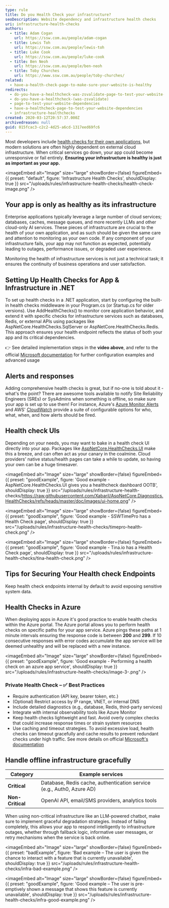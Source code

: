 ```yaml
---
type: rule
title: Do you Health Check your infrastructure?
seoDescription: Website dependency and infrastructure health checks
uri: infrastructure-health-checks
authors:
  - title: Adam Cogan
    url: https://ssw.com.au/people/adam-cogan
  - title: Lewis Toh
    url: https://ssw.com.au/people/lewis-toh
  - title: Luke Cook
    url: https://ssw.com.au/people/luke-cook
  - title: Ben Neoh
    url: https://ssw.com.au/people/ben-neoh
  - title: Toby Churches
    url: https://www.ssw.com.au/people/toby-churches/
related:
  - have-a-health-check-page-to-make-sure-your-website-is-healthy
redirects:
  - do-you-have-a-healthcheck-was-zsvalidate-page-to-test-your-website-dependencies
  - do-you-have-a-healthcheck-(was-zsvalidate)
  - page-to-test-your-website-dependencies
  - have-a-healthcheck-page-to-test-your-website-dependencies
  - infrastructure-healthchecks
created: 2020-03-12T20:57:37.000Z
archivedreason: null
guid: 015fcac3-c2c2-4d25-a6cd-1317eed69fc6
---
```

Most developers include [health checks for their own applications](/have-a-health-check-page-to-make-sure-your-website-is-healthy/), but modern solutions are often highly dependent on external cloud infrastructure. When critical services go down, your app could become unresponsive or fail entirely. **Ensuring your infrastructure is healthy is just as important as your app.**

<imageEmbed
  alt="Image"
  size="large"
  showBorder={false}
  figureEmbed={{
    preset: "default",
    figure: 'Infrastructure Health Checks',
    shouldDisplay: true
  }}
  src="/uploads/rules/infrastructure-health-checks/health-check-image.png"
/>

## Your app is only as healthy as its infrastructure

Enterprise applications typically leverage a large number of cloud services; databases, caches, message queues, and more recently LLMs and other cloud-only AI services. These pieces of infrastructure are crucial to the health of your own application, and as such should be given the same care and attention to monitoring as your own code. If any component of your infrastructure fails, your app may not function as expected, potentially leading to outages, performance issues, or degraded user experience.

Monitoring the health of infrastructure services is not just a technical task; it ensures the continuity of business operations and user satisfaction.

<youtubeEmbed url="https://www.youtube.com/watch?v=GdA5_8Chk2g" description="Figure: Health Check Infrastructure | Toby Churches | Rules (3 min)" />

## Setting Up Health Checks for App & Infrastructure in .NET

To set up health checks in a .NET application, start by configuring the built-in health checks middleware in your Program.cs (or Startup.cs for older versions). Use AddHealthChecks() to monitor core application behavior, and extend it with specific checks for infrastructure services such as databases, Redis, or external APIs using packages like AspNetCore.HealthChecks.SqlServer or AspNetCore.HealthChecks.Redis. This approach ensures your health endpoint reflects the status of both your app and its critical dependencies.

👉 See detailed implementation steps in the **video above**, and refer to the official [Microsoft documentation](https://learn.microsoft.com/en-us/aspnet/core/host-and-deploy/health-checks?view=aspnetcore-9.0) for further configuration examples and advanced usage

## Alerts and responses

Adding comprehensive health checks is great, but if no-one is told about it - what's the point? There are awesome tools available to notify Site Reliability Engineers (SREs) or SysAdmins when something is offline, so make sure your app is set up to use them! For instance, Azure's [Azure Monitor Alerts](https://learn.microsoft.com/en-us/azure/azure-monitor/alerts/alerts-overview) and AWS' [CloudWatch](https://docs.aws.amazon.com/AmazonCloudWatch/latest/monitoring/WhatIsCloudWatch.html) provide a suite of configurable options for who, what, when, and how alerts should be fired.

## Health check UIs

Depending on your needs, you may want to bake in a health check UI directly into your app. Packages like [AspNetCore.HealthChecks.UI](https://www.nuget.org/packages/AspNetCore.HealthChecks.UI/) make this a breeze, and can often act as your canary in the coalmine. Cloud providers' native status/health pages can take a while to update, so having your own can be a huge timesaver.

<imageEmbed
  alt="Image"
  size="large"
  showBorder={false}
  figureEmbed={{
    preset: "goodExample",
    figure: 'Good example - AspNetCore.HealthChecks.UI gives you a healthcheck dashboard OOTB',
    shouldDisplay: true
  }}
  src="/uploads/rules/infrastructure-health-checks/https://raw.githubusercontent.com/Xabaril/AspNetCore.Diagnostics.HealthChecks/refs/heads/master/doc/images/ui-home.png"
/>

<imageEmbed
  alt="Image"
  size="large"
  showBorder={false}
  figureEmbed={{
    preset: "goodExample",
    figure: 'Good example - SSWTimePro has a Health Check page',
    shouldDisplay: true
  }}
  src="/uploads/rules/infrastructure-health-checks/timepro-health-check.png"
/>

<imageEmbed
  alt="Image"
  size="large"
  showBorder={false}
  figureEmbed={{
    preset: "goodExample",
    figure: 'Good example - Tina.io has a Health Check page',
    shouldDisplay: true
  }}
  src="/uploads/rules/infrastructure-health-checks/tina-health-check.png"
/>

## Tips for Securing Your Health check Endpoints

Keep health check endpoints internal by default to avoid exposing sensitive system data.

## Health Checks in Azure

When deploying apps in Azure it's good practice to enable health checks within the Azure portal. The Azure portal allows you to perform health checks on specific paths for your app service. Azure pings these paths at 1 minute intervals ensuring the response code is between **200** and **299**. If 10 consecutive responses with error codes accumulate the app service will be deemed unhealthy and will be replaced with a new instance.

<imageEmbed
  alt="Image"
  size="large"
  showBorder={false}
  figureEmbed={{
    preset: "goodExample",
    figure: 'Good example - Performing a health check on an azure app service',
    shouldDisplay: true
  }}
  src="/uploads/rules/infrastructure-health-checks/image-3-.png"
/>

### Private Health Check – ✅ Best Practices

* Require authentication (API key, bearer token, etc.)
* (Optional) Restrict access by IP range, VNET, or internal DNS
* Include detailed diagnostics (e.g., database, Redis, third-party services)
* Integrate with internal observability tools like Azure Monitor
* Keep health checks lightweight and fast. Avoid overly complex checks that could increase response times or strain system resources
* Use caching and timeout strategies. To avoid excessive load, health checks can timeout gracefully and cache results to prevent redundant checks under high traffic. See more details on official [Microsoft's documentation](https://learn.microsoft.com/en-us/samples/dotnet/aspire-samples/aspire-health-checks-ui/)

## Handle offline infrastructure gracefully

| Category         | Example services                                                      |
| ---------------- | --------------------------------------------------------------------- |
| **Critical**     | Database, Redis cache, authentication service (e.g., Auth0, Azure AD) |
| **Non-Critical** | OpenAI API, email/SMS providers, analytics tools                      |

When using non-critical infrastructure like an LLM-powered chatbot, make sure to implement graceful degradation strategies. Instead of failing completely, this allows your app to respond intelligently to infrastructure outages, whether through fallback logic, informative user messages, or retry mechanisms when the service is back online.

<imageEmbed
  alt="Image"
  size="large"
  showBorder={false}
  figureEmbed={{
    preset: "badExample",
    figure: 'Bad example – The user is given the chance to interact with a feature that is currently unavailable',
    shouldDisplay: true
  }}
  src="/uploads/rules/infrastructure-health-checks/infra-bad-example.png"
/>

<imageEmbed
  alt="Image"
  size="large"
  showBorder={false}
  figureEmbed={{
    preset: "goodExample",
    figure: 'Good example – The user is pre-emptively shown a message that shows this feature is currently unavailable',
    shouldDisplay: true
  }}
  src="/uploads/rules/infrastructure-health-checks/infra-good-example.png"
/>